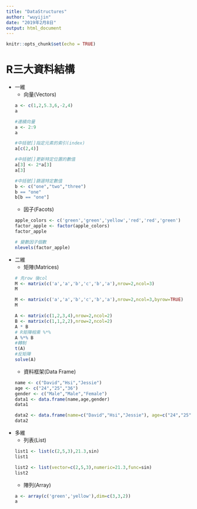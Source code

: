 ---
title: "DataStructures"
author: "wuyijin"
date: "2019年2月8日"
output: html_document
---

```{r setup, include=FALSE}
knitr::opts_chunk$set(echo = TRUE)
```

<h1>R三大資料結構</h1>
*   一維
    * 向量(Vectors)
    ```{r warning=FALSE}
    a <- c(1,2,5.3,6,-2,4)
    a

    #連續向量
    a <- 2:9 
    a

    #中括號[]指定元素的索引(index)
    a[c(2,4)] 

    #中括號[]更新特定位置的數值
    a[3] <- 2*a[3]
    a[3]

    #中括號[]篩選特定數值
    b <- c("one","two","three")
    b == "one"
    b[b == "one"]
    ```
    * 因子(Facots)
    ```{r warning=FALSE}
    apple_colors <- c('green','green','yellow','red','red','green')
    factor_apple <- factor(apple_colors)
    factor_apple   
    
    # 變數因子個數
    nlevels(factor_apple)
    ```   
*   二維
    * 矩陣(Matrices)
    ```{r warning=FALSE}
    # 先row 後col
    M <- matrix(c('a','a','b','c','b','a'),nrow=2,ncol=3)
    M
    
    M <- matrix(c('a','a','b','c','b','a'),nrow=2,ncol=3,byrow=TRUE)
    M
    
    A <- matrix(c(1,2,3,4),nrow=2,ncol=2)
    B <- matrix(c(1,1,2,2),nrow=2,ncol=2)
    A * B
    # R矩陣相乘 %*%
    A %*% B
    #轉制
    t(A)
    #反矩陣
    solve(A) 
    ```     
    * 資料框架(Data Frame)
    ```{r warning=FALSE}
    name <- c("David","Hsi","Jessie")
    age <- c("24","25","36")
    gender <- c("Male","Male","Female")
    data1 <- data.frame(name,age,gender)
    data1
    
    data2 <- data.frame(name=c("David","Hsi","Jessie"), age=c("24","25","36"), gender=c("Male","Male","Female"))
    data2
    ```    
*   多維
    * 列表(List)
    ```{r warning=FALSE}
    list1 <- list(c(2,5,3),21.3,sin)
    list1
    
    list2 <- list(vector=c(2,5,3),numeric=21.3,func=sin)
    list2
    ```    
    * 陣列(Array)
    ```{r warning=FALSE}    
    a <- array(c('green','yellow'),dim=c(3,3,2))
    a    
    ```
